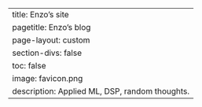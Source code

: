 ---
title: Enzo's site
pagetitle: Enzo's blog
page-layout: custom
section-divs: false
toc: false
image: favicon.png
description: Applied ML, DSP, random thoughts.
---